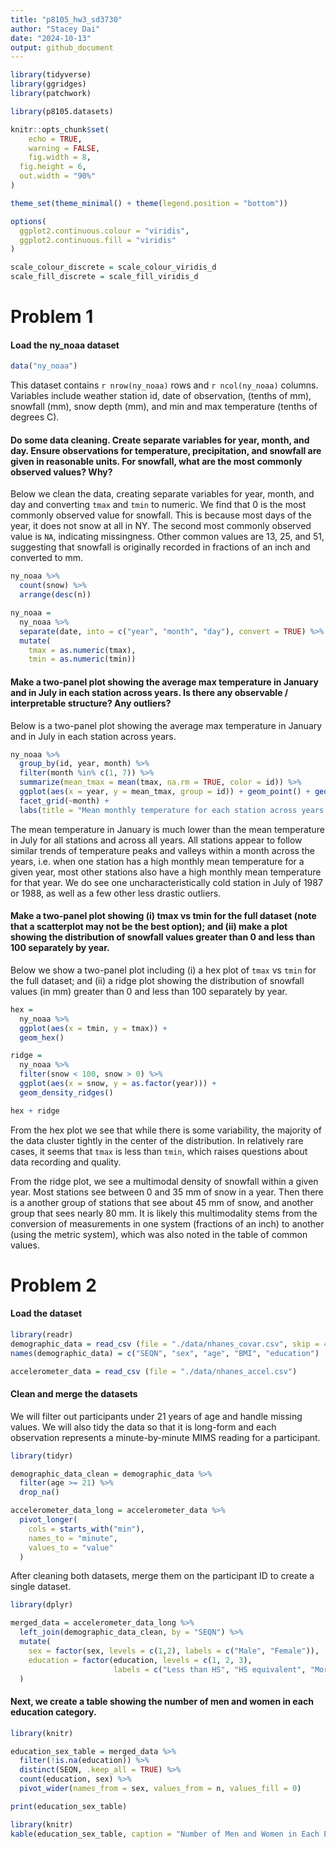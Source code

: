 ```yaml
---
title: "p8105_hw3_sd3730"
author: "Stacey Dai"
date: "2024-10-13"
output: github_document
---
```


```r
library(tidyverse)
library(ggridges)
library(patchwork)

library(p8105.datasets)

knitr::opts_chunk$set(
	echo = TRUE,
	warning = FALSE,
	fig.width = 8, 
  fig.height = 6,
  out.width = "90%"
)

theme_set(theme_minimal() + theme(legend.position = "bottom"))

options(
  ggplot2.continuous.colour = "viridis",
  ggplot2.continuous.fill = "viridis"
)

scale_colour_discrete = scale_colour_viridis_d
scale_fill_discrete = scale_fill_viridis_d
```

# Problem 1

#### Load the ny_noaa dataset
```r
data("ny_noaa")
```

This dataset contains `r nrow(ny_noaa)` rows and `r ncol(ny_noaa)` columns. Variables include weather station id, date of observation,  (tenths of mm), snowfall (mm), snow depth (mm), and min and max temperature (tenths of degrees C).

#### Do some data cleaning. Create separate variables for year, month, and day. Ensure observations for temperature, precipitation, and snowfall are given in reasonable units. For snowfall, what are the most commonly observed values? Why?

Below we clean the data, creating separate variables for year, month, and day and converting `tmax` and `tmin` to numeric. We find that 0 is the most commonly observed value for snowfall. This is because most days of the year, it does not snow at all in NY. The second most commonly observed value is `NA`, indicating missingness. Other common values are 13, 25, and 51, suggesting that snowfall is originally recorded in fractions of an inch and converted to mm.

```r
ny_noaa %>% 
  count(snow) %>%
  arrange(desc(n))

ny_noaa = 
  ny_noaa %>% 
  separate(date, into = c("year", "month", "day"), convert = TRUE) %>% 
  mutate(
    tmax = as.numeric(tmax),
    tmin = as.numeric(tmin))
```

#### Make a two-panel plot showing the average max temperature in January and in July in each station across years. Is there any observable / interpretable structure? Any outliers?

Below is a two-panel plot showing the average max temperature in January and in July in each station across years.

```r
ny_noaa %>% 
  group_by(id, year, month) %>% 
  filter(month %in% c(1, 7)) %>% 
  summarize(mean_tmax = mean(tmax, na.rm = TRUE, color = id)) %>% 
  ggplot(aes(x = year, y = mean_tmax, group = id)) + geom_point() + geom_path() +
  facet_grid(~month) +
  labs(title = "Mean monthly temperature for each station across years for January and July")
```

The mean temperature in January is much lower than the mean temperature in July for all stations and across all years. All stations appear to follow similar trends of temperature peaks and valleys within a month across the years, i.e. when one station has a high monthly mean temperature for a given year, most other stations also have a high monthly mean temperature for that year. We do see one uncharacteristically cold station in July of 1987 or 1988, as well as a few other less drastic outliers.

#### Make a two-panel plot showing (i) tmax vs tmin for the full dataset (note that a scatterplot may not be the best option); and (ii) make a plot showing the distribution of snowfall values greater than 0 and less than 100 separately by year.

Below we show a two-panel plot including (i) a hex plot of `tmax` vs `tmin` for the full dataset; and (ii) a ridge plot showing the distribution of snowfall values (in mm) greater than 0 and less than 100 separately by year. 

```r
hex = 
  ny_noaa %>% 
  ggplot(aes(x = tmin, y = tmax)) + 
  geom_hex()

ridge = 
  ny_noaa %>% 
  filter(snow < 100, snow > 0) %>%
  ggplot(aes(x = snow, y = as.factor(year))) + 
  geom_density_ridges()

hex + ridge
```

From the hex plot we see that while there is some variability, the majority of the data cluster tightly in the center of the distribution. In relatively rare cases, it seems that `tmax` is less than `tmin`, which raises questions about data recording and quality.

From the ridge plot, we see a multimodal density of snowfall within a given year. Most stations see between 0 and  35 mm of snow in a year. Then there is a another group of stations that see about 45 mm of snow, and another group that sees nearly 80 mm. It is likely this multimodality stems from the conversion of measurements in one system (fractions of an inch) to another (using the metric system), which was also noted in the table of common values. 

# Problem 2

#### Load the dataset
```r
library(readr)
demographic_data = read_csv (file = "./data/nhanes_covar.csv", skip = 4)
names(demographic_data) = c("SEQN", "sex", "age", "BMI", "education")

accelerometer_data = read_csv (file = "./data/nhanes_accel.csv")
```

#### Clean and merge the datasets
We will filter out participants under 21 years of age and handle missing values. We will also tidy the data so that it is long-form and each observation represents a minute-by-minute MIMS reading for a participant.

```r
library(tidyr)

demographic_data_clean = demographic_data %>%
  filter(age >= 21) %>%
  drop_na()

accelerometer_data_long = accelerometer_data %>%
  pivot_longer(
    cols = starts_with("min"),
    names_to = "minute",
    values_to = "value"
  )
```

After cleaning both datasets, merge them on the participant ID to create a single dataset.
```r
library(dplyr)

merged_data = accelerometer_data_long %>%
  left_join(demographic_data_clean, by = "SEQN") %>%
  mutate(
    sex = factor(sex, levels = c(1,2), labels = c("Male", "Female")),
    education = factor(education, levels = c(1, 2, 3), 
                       labels = c("Less than HS", "HS equivalent", "More than HS"))
  )
```

#### Next, we create a table showing the number of men and women in each education category.

```r
library(knitr)

education_sex_table = merged_data %>%
  filter(!is.na(education)) %>%
  distinct(SEQN, .keep_all = TRUE) %>%
  count(education, sex) %>%
  pivot_wider(names_from = sex, values_from = n, values_fill = 0)

print(education_sex_table)

library(knitr)
kable(education_sex_table, caption = "Number of Men and Women in Each Education Category")
```



